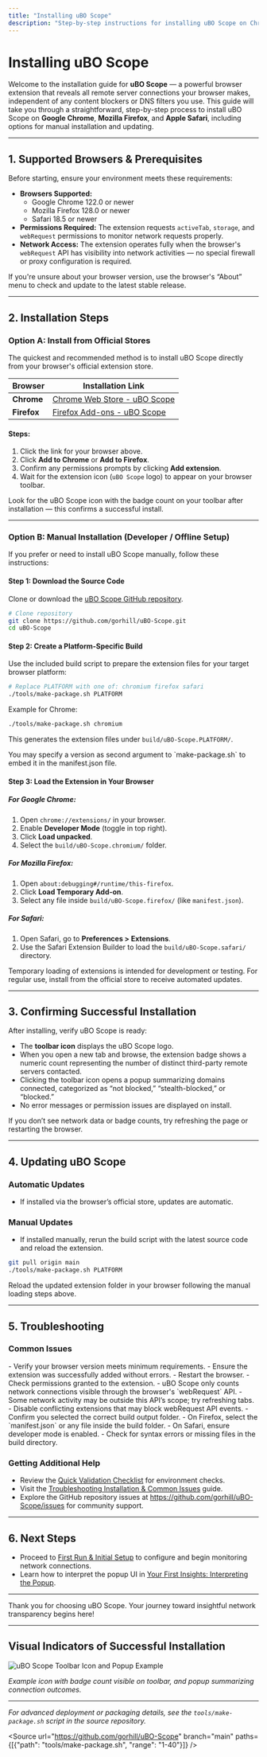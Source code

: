```yaml
---
title: "Installing uBO Scope"
description: "Step-by-step instructions for installing uBO Scope on Chrome, Firefox, or Safari, including direct store links, manual install options, and guidance for updating to the latest version. Includes visual cues to recognize a successful installation."
---
```


# Installing uBO Scope

Welcome to the installation guide for **uBO Scope** — a powerful browser extension that reveals all remote server connections your browser makes, independent of any content blockers or DNS filters you use. This guide will take you through a straightforward, step-by-step process to install uBO Scope on **Google Chrome**, **Mozilla Firefox**, and **Apple Safari**, including options for manual installation and updating.

---

## 1. Supported Browsers & Prerequisites

Before starting, ensure your environment meets these requirements:

- **Browsers Supported:**
  - Google Chrome 122.0 or newer
  - Mozilla Firefox 128.0 or newer
  - Safari 18.5 or newer
- **Permissions Required:** The extension requests `activeTab`, `storage`, and `webRequest` permissions to monitor network requests properly.
- **Network Access:** The extension operates fully when the browser's `webRequest` API has visibility into network activities — no special firewall or proxy configuration is required.

<Tip>
If you're unsure about your browser version, use the browser's “About” menu to check and update to the latest stable release.
</Tip>

---

## 2. Installation Steps

### Option A: Install from Official Stores

The quickest and recommended method is to install uBO Scope directly from your browser's official extension store.

| Browser           | Installation Link                                                                                  |
|-------------------|-------------------------------------------------------------------------------------------------|
| **Chrome**        | [Chrome Web Store - uBO Scope](https://chromewebstore.google.com/detail/ubo-scope/bbdpgcaljkaaigfcomhidmneffjjjfgp)        |
| **Firefox**       | [Firefox Add-ons - uBO Scope](https://addons.mozilla.org/firefox/addon/ubo-scope/)               |

#### Steps:
1. Click the link for your browser above.
2. Click **Add to Chrome** or **Add to Firefox**.
3. Confirm any permissions prompts by clicking **Add extension**.
4. Wait for the extension icon (`uBO Scope` logo) to appear on your browser toolbar.

<Check>
Look for the uBO Scope icon with the badge count on your toolbar after installation — this confirms a successful install.
</Check>

---

### Option B: Manual Installation (Developer / Offline Setup)

If you prefer or need to install uBO Scope manually, follow these instructions:

#### Step 1: Download the Source Code

Clone or download the [uBO Scope GitHub repository](https://github.com/gorhill/uBO-Scope).

```bash
# Clone repository
git clone https://github.com/gorhill/uBO-Scope.git
cd uBO-Scope
```

#### Step 2: Create a Platform-Specific Build

Use the included build script to prepare the extension files for your target browser platform:

```bash
# Replace PLATFORM with one of: chromium firefox safari
./tools/make-package.sh PLATFORM
```

Example for Chrome:

```bash
./tools/make-package.sh chromium
```

This generates the extension files under `build/uBO-Scope.PLATFORM/`.

<Tip>
You may specify a version as second argument to `make-package.sh` to embed it in the manifest.json file.
</Tip>

#### Step 3: Load the Extension in Your Browser

##### For Google Chrome:
1. Open `chrome://extensions/` in your browser.
2. Enable **Developer Mode** (toggle in top right).
3. Click **Load unpacked**.
4. Select the `build/uBO-Scope.chromium/` folder.

##### For Mozilla Firefox:
1. Open `about:debugging#/runtime/this-firefox`.
2. Click **Load Temporary Add-on**.
3. Select any file inside `build/uBO-Scope.firefox/` (like `manifest.json`).

##### For Safari:
1. Open Safari, go to **Preferences > Extensions**.
2. Use the Safari Extension Builder to load the `build/uBO-Scope.safari/` directory.

<Warning>
Temporary loading of extensions is intended for development or testing. For regular use, install from the official store to receive automated updates.
</Warning>

---

## 3. Confirming Successful Installation

After installing, verify uBO Scope is ready:

- The **toolbar icon** displays the uBO Scope logo.
- When you open a new tab and browse, the extension badge shows a numeric count representing the number of distinct third-party remote servers contacted.
- Clicking the toolbar icon opens a popup summarizing domains connected, categorized as “not blocked,” “stealth-blocked,” or “blocked.”
- No error messages or permission issues are displayed on install.

<Tip>
If you don’t see network data or badge counts, try refreshing the page or restarting the browser.
</Tip>

---

## 4. Updating uBO Scope

### Automatic Updates

- If installed via the browser’s official store, updates are automatic.

### Manual Updates

- If installed manually, rerun the build script with the latest source code and reload the extension.

```bash
git pull origin main
./tools/make-package.sh PLATFORM
```

Reload the updated extension folder in your browser following the manual loading steps above.

---

## 5. Troubleshooting

### Common Issues

<AccordionGroup title="Troubleshooting Installation & Common Issues">
<Accordion title="Extension Icon Does Not Appear">
- Verify your browser version meets minimum requirements.
- Ensure the extension was successfully added without errors.
- Restart the browser.
- Check permissions granted to the extension.
</Accordion>
<Accordion title="Badge Count Remains Empty or Zero">
- uBO Scope only counts network connections visible through the browser's `webRequest` API.
- Some network activity may be outside this API’s scope; try refreshing tabs.
- Disable conflicting extensions that may block webRequest API events.
</Accordion>
<Accordion title="Manual Installation Fails or Extension Not Loading">
- Confirm you selected the correct build output folder.
- On Firefox, select the `manifest.json` or any file inside the build folder.
- On Safari, ensure developer mode is enabled.
- Check for syntax errors or missing files in the build directory.
</Accordion>
</AccordionGroup>

### Getting Additional Help

- Review the [Quick Validation Checklist](/getting-started/validate-and-troubleshoot/quick-validation) for environment checks.
- Visit the [Troubleshooting Installation & Common Issues](/getting-started/validate-and-troubleshoot/troubleshooting) guide.
- Explore the GitHub repository issues at https://github.com/gorhill/uBO-Scope/issues for community support.

---

## 6. Next Steps

- Proceed to [First Run & Initial Setup](/getting-started/setup/first-run) to configure and begin monitoring network connections.
- Learn how to interpret the popup UI in [Your First Insights: Interpreting the Popup](/guides/getting_started/first-insights).

---

Thank you for choosing uBO Scope. Your journey toward insightful network transparency begins here!

---

## Visual Indicators of Successful Installation

![uBO Scope Toolbar Icon and Popup Example](https://github.com/user-attachments/assets/d5033882-0c94-424f-9e8b-e00ed832acf7)

*Example icon with badge count visible on toolbar, and popup summarizing connection outcomes.*


---

_For advanced deployment or packaging details, see the `tools/make-package.sh` script in the source repository._


<Source url="https://github.com/gorhill/uBO-Scope" branch="main" paths={[{"path": "tools/make-package.sh", "range": "1-40"}]} />